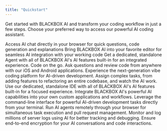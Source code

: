 ```yaml
---
title: "Quickstart"
---
```


Get started with BLACKBOX AI and transform your coding workflow in just a few steps. Choose your preferred way to access our powerful AI coding assistant.

<CardGroup cols={2}>
  <Card title="Use the Web App" href="/features/web-app">
    Access AI chat directly in your browser for quick questions, code generation and explanations
  </Card>
  <Card title="Integrate with VS Code" href="/features/vscode-agent/introduction">
    Bring BLACKBOX AI into your favorite editor for seamless AI integration with your working code
  </Card>
  <Card title="Desktop App" href="/features/desktop-agent/introduction">
    Get a dedicated, standalone Agent with all of BLACKBOX AI's AI features built-in for an integrated experience.
  </Card>
  <Card title="Mobile App" href="/features/mobile-app">
    Code on the go. Ask questions and review code from anywhere with our iOS and Android applications.
  </Card>
  <Card title="Robocoder" href="/features/robocoder/introduction">
    Experience the next-generation vibe coding platform for AI-driven development.
  </Card>
  <Card title="Coding Agent" href="/features/autonomous-agent">
    Assign complex tasks, from adding features to refactoring an entire codebase, and watch the AI work.
  </Card>
  <Card title="BLACKBOX AI IDE" href="/features/blackbox-ide">
    Use our dedicated, standalone IDE with all of BLACKBOX AI's AI features built-in for a focused experience.
  </Card>
  <Card title="Build with the API" href="/api-reference/introduction">
    Integrate BLACKBOX AI's powerful AI capabilities into your own custom applications and workflows.
  </Card>
  <Card title="BLACKBOX CLI" href="/features/blackbox-cli/introduction">
    Leverage the command-line interface for powerful AI-driven development tasks directly from your terminal.
  </Card>
  <Card title="blackbox AI agent" href="/features/blackbox-cloud">
    Run AI agents remotely through your browser for simultaneous task execution and pull request management.
  </Card>
  <Card title="BLACKBOX AI Logger" href="/features/blackbox-logger">
    Monitor and log millions of server logs using AI for better tracking and debugging.
  </Card>
  <Card title="BLACKBOX AI Encrypted" href="/features/blackbox-encrypted">
    Ensure end-to-end encryption for your AI conversations and code interactions.
  </Card>
</CardGroup>
